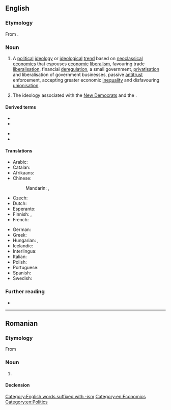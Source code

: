 ==English==

===Etymology===
From {{prefix|en|neo|liberalism}}.

===Noun===
{{en-noun|~}}

# A [[political]] [[ideology]] or [[ideological]] [[trend]] based on [[neoclassical]] [[economics]] that espouses [[economic]] [[liberalism]], favouring trade [[liberalisation]], financial [[deregulation]], a small government, [[privatisation]] and liberalisation of government businesses, passive [[antitrust]] enforcement, accepting greater economic [[inequality]] and disfavouring [[unionisation]].
#: {{syn|en|economic rationalism|market liberalism}}
#: {{hypo|en|Reaganomics|Rogernomics|Thatcherism}}
#: {{hyper|en|capitalism}}
# {{lb|en|US}} The ideology associated with the [[New Democrat]]s and the {{w|Democratic Leadership Council}}.

====Derived terms====
{{der-top}}
* {{l|en|neoliberal}}
* {{l|en|neoliberalist}}
{{der-mid}}
* {{l|en|neoliberalistic}}
* {{l|en|neoliberally}}
{{der-bottom}}

====Translations====
{{trans-top|political ideology}}
* Arabic: {{t|ar|نِيُولِيبِرَالِيَّة|f}}
* Catalan: {{t|ca|neoliberalisme|m}}
* Afrikaans: {{t|af|neoliberalisme|m}}
* Chinese:
*: Mandarin: {{t|cmn|新自由主義}}, {{t|cmn|新自由主义|tr=xīnzìyóuzhǔyì}}
* Czech: {{t|cs|neoliberalizmus|m}}
* Dutch: {{t+|nl|neoliberalisme|n}}
* Esperanto: {{t|eo|novliberalismo}}
* Finnish: {{t|fi|neoliberalismi}}, {{t+|fi|uusliberalismi}}
* French: {{t+|fr|néolibéralisme|m}}
{{trans-mid}}
* German: {{t+|de|Neoliberalismus|m}}
* Greek: {{t+|el|νεοφιλελευθερισμός|m}}
* Hungarian: {{t+|hu|neoliberalizmus}}, {{t|hu|újliberalizmus}}
* Icelandic: {{t|is|nýfrjálshyggja|f}}
* Interlingua: {{t|ia|neoliberalismo}}
* Italian: {{t+|it|neoliberismo|m}}
* Polish: {{t+|pl|neoliberalizm|m}}
* Portuguese: {{t|pt|neoliberalismo|m}}
* Spanish: {{t+|es|neoliberalismo|m}}
* Swedish: {{t|sv|nyliberalism|n}}
{{trans-bottom}}

===Further reading===
* {{pedia}}

[[Category:English words suffixed with -ism]]
[[Category:en:Economics]]
[[Category:en:Politics]]

----

==Romanian==

===Etymology===
From {{bor|ro|fr|néolibéralisme}}

===Noun===
{{ro-noun|n|-}}

# {{l|ro|neoliberalism}}

====Declension====
{{ro-noun-n}}